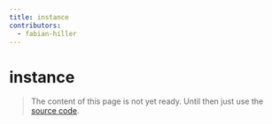```yaml
---
title: instance
contributors:
  - fabian-hiller
---
```


# instance

> The content of this page is not yet ready. Until then just use the [source code](https://github.com/fabian-hiller/valibot/blob/main/library/src/schemas/instance/instance.ts).
